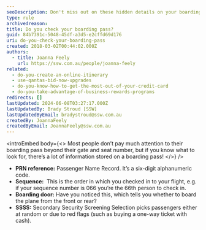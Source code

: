 ```yaml
---
seoDescription: Don't miss out on these hidden details on your boarding pass! Discover how to unlock valuable information like PRN reference numbers and more.
type: rule
archivedreason:
title: Do you check your boarding pass?
guid: 84b7391c-5048-45df-a3d5-e2cffd69d176
uri: do-you-check-your-boarding-pass
created: 2018-03-02T00:44:02.000Z
authors:
  - title: Joanna Feely
    url: https://ssw.com.au/people/joanna-feely
related:
  - do-you-create-an-online-itinerary
  - use-qantas-bid-now-upgrades
  - do-you-know-how-to-get-the-most-out-of-your-credit-card
  - do-you-take-advantage-of-business-rewards-programs
redirects: []
lastUpdated: 2024-06-08T03:27:17.000Z
lastUpdatedBy: Brady Stroud [SSW]
lastUpdatedByEmail: bradystroud@ssw.com.au
createdBy: JoannaFeely
createdByEmail: JoannaFeely@ssw.com.au
---
```


<introEmbed
  body={<>
Most people don’t pay much attention to their boarding pass beyond their gate and seat number, but if you know what to look for, there’s a lot of information stored on a boarding pass!
  </>}
/>
- **PRN reference:** Passenger Name Record. It’s a six-digit alphanumeric code.
- **Sequence:**  This is the order in which you checked in to your flight, e.g. if your sequence number is 066 you’re the 66th person to check in.
- **Boarding door:** Have you noticed this, which tells you whether to board the plane from the front or rear?
- **SSSS:** Secondary Security Screening Selection picks passengers either at random or due to red flags (such as buying a one-way ticket with cash).
